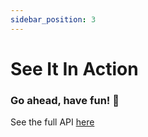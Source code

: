 ```yaml
---
sidebar_position: 3
---
```



# See It In Action

### Go ahead, have fun! 🍞

See the full API [here](/docs/api/overview#toasticecontainer)

<Toastice />
